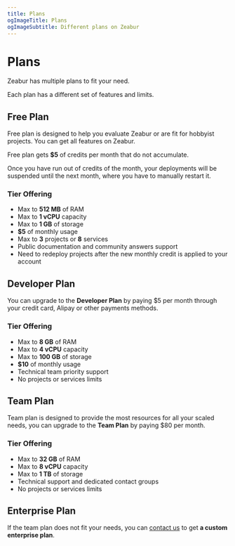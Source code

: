 ```yaml
---
title: Plans
ogImageTitle: Plans
ogImageSubtitle: Different plans on Zeabur
---
```


# Plans

Zeabur has multiple plans to fit your need.  

Each plan has a different set of features and limits. 

## Free Plan

Free plan is designed to help you evaluate Zeabur or are fit for hobbyist projects. You can get all features on Zeabur.

Free plan gets **$5** of credits per month that do not accumulate.

Once you have run out of credits of the month, your deployments will be suspended until the next month, where you have to manually restart it.

### Tier Offering

- Max to **512 MB** of RAM
- Max to **1 vCPU** capacity
- Max to **1 GB** of storage
- **$5** of monthly usage
- Max to **3** projects or **8** services
- Public documentation and community answers support
- Need to redeploy projects after the new monthly credit is applied to your account

## Developer Plan

You can upgrade to the **Developer Plan** by paying $5 per month through your credit card, Alipay or other payments methods.

### Tier Offering

- Max to **8 GB** of RAM
- Max to **4 vCPU** capacity
- Max to **100 GB** of storage
- **$10** of monthly usage
- Technical team priority support
- No projects or services limits

## Team Plan

Team plan is designed to provide the most resources for all your scaled needs,  you can upgrade to the **Team Plan** by paying $80 per month.

### Tier Offering

- Max to **32 GB** of RAM
- Max to **8 vCPU** capacity
- Max to **1 TB** of storage
- Technical support and dedicated contact groups
- No projects or services limits

## Enterprise Plan

If the team plan does not fit your needs, you can [contact us](mailto:contact@zeabur.com) to get **a custom enterprise plan**.

